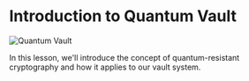
# Introduction to Quantum Vault

![Quantum Vault](/graphics/banners/quantum-vault.png)

In this lesson, we'll introduce the concept of quantum-resistant cryptography and how it applies to our vault system.
